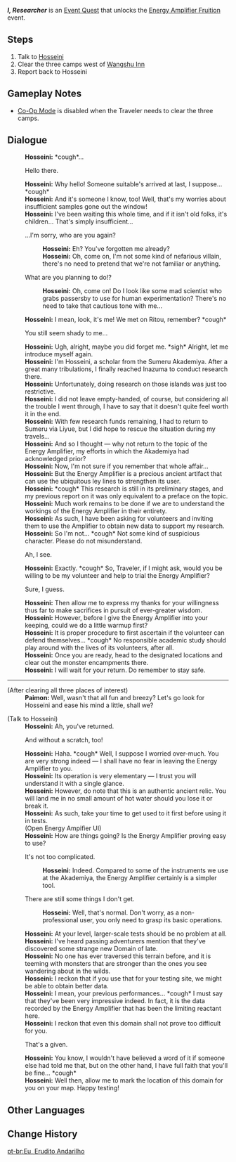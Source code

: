 {{Quest Infobox
|id            = 72670
|image         = Event Quest I Researcher.png
|type          = World
|region        = Liyue
|area          = Bishui Plain
|subarea       = Dihua Marsh
|event_name    = Energy Amplifier Fruition
|summary       = 
|requirement   = Reach [[Adventure Rank]] 20
|startLocation = [[Dihua Marsh]], [[Liyue]]
|mora          = 20,000
|other         = {{Card|Hero's Wit|2}}{{Card|Adventurer's Experience|4}}
* Unlocks the [[Energy Amplifier/2021-12-24|Energy Amplifier Fruition]] event.
|characters    = Hosseini; Paimon; Traveler
}}
'''''I, Researcher''''' is an [[Event Quest]] that unlocks the [[Energy Amplifier/2021-12-24|Energy Amplifier Fruition]] event.

==Steps==
# Talk to [[Hosseini]]
# Clear the three camps west of [[Wangshu Inn]]
# Report back to Hosseini

==Gameplay Notes==
* [[Co-Op Mode]] is disabled when the Traveler needs to clear the three camps.

==Dialogue==
{{Quest Description|You meet [[Hosseini]] once more as the researcher makes his way back to Sumeru from Inazuma...}}
{{Dialogue start}}
:'''Hosseini:''' *cough*...
:{{DIcon}} Hello there.
:'''Hosseini:''' Why hello! Someone suitable's arrived at last, I suppose... *cough*
:'''Hosseini:''' And it's someone I know, too! Well, that's my worries about insufficient samples gone out the window!
:'''Hosseini:''' I've been waiting this whole time, and if it isn't old folks, it's children... That's simply insufficient...
:{{DIcon}} ...I'm sorry, who are you again?
::'''Hosseini:''' Eh? You've forgotten me already?
::'''Hosseini:''' Oh, come on, I'm not some kind of nefarious villain, there's no need to pretend that we're not familiar or anything.
:{{DIcon}} What are you planning to do!?
:: '''Hosseini:''' Oh, come on! Do I look like some mad scientist who grabs passersby to use for human experimentation? There's no need to take that cautious tone with me...
:'''Hosseini:''' I mean, look, it's me! We met on Ritou, remember? *cough*
:{{DIcon}} You still seem shady to me...
:'''Hosseini:''' Ugh, alright, maybe you did forget me. *sigh* Alright, let me introduce myself again.
:'''Hosseini:''' I'm Hosseini, a scholar from the Sumeru Akademiya. After a great many tribulations, I finally reached Inazuma to conduct research there.
:'''Hosseini:''' Unfortunately, doing research on those islands was just too restrictive.
:'''Hosseini:''' I did not leave empty-handed, of course, but considering all the trouble I went through, I have to say that it doesn't quite feel worth it in the end.
:'''Hosseini:''' With few research funds remaining, I had to return to Sumeru via Liyue, but I did hope to rescue the situation during my travels...
:'''Hosseini:''' And so I thought &mdash; why not return to the topic of the Energy Amplifier, my efforts in which the Akademiya had acknowledged prior?
:'''Hosseini:''' Now, I'm not sure if you remember that whole affair...
:'''Hosseini:''' But the Energy Amplifier is a precious ancient artifact that can use the ubiquitous ley lines to strengthen its user.
:'''Hosseini:''' *cough* This research is still in its preliminary stages, and my previous report on it was only equivalent to a preface on the topic.
:'''Hosseini:''' Much work remains to be done if we are to understand the workings of the Energy Amplifier in their entirety.
:'''Hosseini:''' As such, I have been asking for volunteers and inviting them to use the Amplifier to obtain new data to support my research.
:'''Hosseini:''' So I'm not... *cough* Not some kind of suspicious character. Please do not misunderstand.
:{{DIcon}} Ah, I see.
:'''Hosseini:''' Exactly. *cough* So, Traveler, if I might ask, would you be willing to be my volunteer and help to trial the Energy Amplifier?
:{{DIcon}} Sure, I guess.
:'''Hosseini:''' Then allow me to express my thanks for your willingness thus far to make sacrifices in pursuit of ever-greater wisdom.
:'''Hosseini:''' However, before I give the Energy Amplifier into your keeping, could we do a little warmup first?
:'''Hosseini:''' It is proper procedure to first ascertain if the volunteer can defend themselves... *cough* No responsible academic study should play around with the lives of its volunteers, after all.
:'''Hosseini:''' Once you are ready, head to the designated locations and clear out the monster encampments there.
:'''Hosseini:''' I will wait for your return. Do remember to stay safe.
----
;(After clearing all three places of interest)
:'''Paimon:''' Well, wasn't that all fun and breezy? Let's go look for Hosseini and ease his mind a little, shall we?

;(Talk to Hosseini)
:'''Hosseini:''' Ah, you've returned.
:{{DIcon}} And without a scratch, too!
:'''Hosseini:''' Haha. *cough* Well, I suppose I worried over-much. You are very strong indeed — I shall have no fear in leaving the Energy Amplifier to you.
:'''Hosseini:''' Its operation is very elementary &mdash; I trust you will understand it with a single glance.
:'''Hosseini:''' However, do note that this is an authentic ancient relic. You will land me in no small amount of hot water should you lose it or break it.
:'''Hosseini:''' As such, take your time to get used to it first before using it in tests.
:(Open Energy Ampifier UI)
:'''Hosseini:''' How are things going? Is the Energy Amplifier proving easy to use?
:{{DIcon}} It's not too complicated.
::'''Hosseini:''' Indeed. Compared to some of the instruments we use at the Akademiya, the Energy Amplifier certainly is a simpler tool.
:{{DIcon}} There are still some things I don't get.
::'''Hosseini:''' Well, that's normal. Don't worry, as a non-professional user, you only need to grasp its basic operations.
:'''Hosseini:''' At your level, larger-scale tests should be no problem at all.
:'''Hosseini:''' I've heard passing adventurers mention that they've discovered some strange new Domain of late.
:'''Hosseini:''' No one has ever traversed this terrain before, and it is teeming with monsters that are stronger than the ones you see wandering about in the wilds.
:'''Hosseini:''' I reckon that if you use that for your testing site, we might be able to obtain better data.
:'''Hosseini:''' I mean, your previous performances... *cough* I must say that they've been very impressive indeed. In fact, it is the data recorded by the Energy Amplifier that has been the limiting reactant here.
:'''Hosseini:''' I reckon that even this domain shall not prove too difficult for you.
:{{DIcon}} That's a given.
:'''Hosseini:''' You know, I wouldn't have believed a word of it if someone else had told me that, but on the other hand, I have full faith that you'll be fine... *cough*
:'''Hosseini:''' Well then, allow me to mark the location of this domain for you on your map. Happy testing!
{{Dialogue end}}

==Other Languages==
{{Other Languages
|en      = I, Researcher
|zhs     = 我，游学者
|zhs_rm  = Wǒ, Yóuxuězhě
|zht     = 我，遊學者
|zht_rm  = Wǒ, Yóuxuězhě
|zh_tl   = I, Wandering Scholar
|ja      = 我、遊学者
|ja_rm   = Ware, Yuugakusha
|ja_tl   = I, Wandering Scholar
|ko      = 나, 떠돌이 학자
|ko_rm   = Na, Tteodori Hakjja
|ko_tl   = I, Wandering Scholar
|es      = Yo, erudito itinerante
|es_tl   = I, Traveling Scholar
|fr      = Moi, érudit itinérant
|fr_tl   = I, Traveling Scholar
|ru      = Я, исследователь
|ru_tl   = I, Researcher
|th      = ฉัน นักวิชาการ
|th_rm   = 
|th_tl   = 
|vi      = Tôi, Một Học Giả Thực Địa
|vi_tl   = I, A Field Scholar
|de      = Ich, der reisende Gelehrter
|de_tl   = I, the Traveling Scholar
|id      = Aku, Si Pelajar Keliling
|id_tl   = I, The Traveling Scholar
|pt      = Eu, Erudito Andarilho
|pt_tl   = 
}}

==Change History==
{{Change History|2.3}}
[[pt-br:Eu, Erudito Andarilho]]